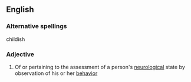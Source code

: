 ==English==

===Alternative spellings===
childish

===Adjective===
{{en-adj|-}}

# Of or pertaining to the assessment of a person's [[neurological]] state by observation of his or her [[behavior]]